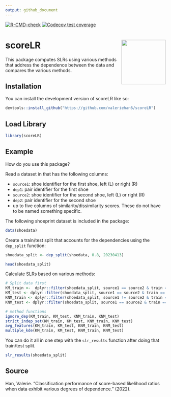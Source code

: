 ```yaml
---
output: github_document
---
```


[![R-CMD-check](https://github.com/valeriehan6/scoreLR/actions/workflows/R-CMD-check.yaml/badge.svg)](https://github.com/valeriehan6/scoreLR/actions/workflows/R-CMD-check.yaml)
[![Codecov test coverage](https://codecov.io/gh/valeriehan6/scoreLR/branch/main/graph/badge.svg)](https://app.codecov.io/gh/valeriehan6/scoreLR?branch=main)

# scoreLR <img src="man/figures/logo.png" align="right" height="139" />

<!-- # scoreLR -->

This package computes SLRs using various methods that address the dependence between the data and compares the various methods. 

## Installation

You can install the development version of scoreLR like so:

```r
devtools::install_github("https://github.com/valeriehan6/scoreLR")
```

## Load Library

```r
library(scoreLR)
```



## Example

How do you use this package?

Read a dataset in that has the following columns:

* `source1`: shoe identifier for the first shoe, left (L) or right (R)
* `dep1`: pair identifier for the first shoe
* `source2`: shoe identifier for the second shoe, left (L) or right (R)
* `dep2`: pair identifier for the second shoe
* up to five columns of similarity/dissimilarity scores. These do not have to be named something specific. 

The following shoeprint dataset is included in the package:
```r
data(shoedata)
```


Create a train/test split that accounts for the dependencies using the `dep_split` function:
```r
shoedata_split <- dep_split(shoedata, 0.8, 20230413)

head(shoedata_split)
```


Calculate SLRs based on various methods:
```r
# Split data first
KM_train <-  dplyr::filter(shoedata_split, source1 == source2 & train == TRUE)
KM_test <- dplyr::filter(shoedata_split, source1 == source2 & train == FALSE)
KNM_train <- dplyr::filter(shoedata_split, source1 != source2 & train == TRUE)
KNM_test <- dplyr::filter(shoedata_split, source1 == source2 & train == FALSE)

# method functions
ignore_dep(KM_train, KM_test, KNM_train, KNM_test)
strict_indep_set(KM_train, KM_test, KNM_train, KNM_test)
avg_features(KM_train, KM_test, KNM_train, KNM_test)
multiple_kde(KM_train, KM_test, KNM_train, KNM_test)
```


You can do it all in one step with the `slr_results` function after doing that train/test split.
```r
slr_results(shoedata_split)
```



## Source

Han, Valerie. "Classification performance of score-based likelihood ratios when data exhibit various degrees of dependence." (2022).
